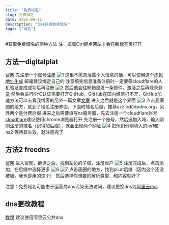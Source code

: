 ---
title: "免费域名"
slug: 免费域名
date: 2025-09-11
description: "怎样获得免费域名"
tags: ["域名"]
---
#获取免费域名的两种方法
注：摁着Ctrl键点网站才会在新标签页打开
## 方法一digitalplat
[官网](https://dash.domain.digitalplat.org/)
先注册一个账号[注册](https://dash.domain.digitalplat.org/auth/register)
![1](https://jsdelivr.topthink.com/gh/SWC519/blog-img@main//imgpVWVEeU.png)
这里不愿意泄露个人信息的话，可以使用这个[虚拟地址生成](https://ratenn.com/american.html)
邮箱建议绑定自己的
注意填完信息准备注册时一定要等cloudflare的人机验证变成成功后再注册
![2](jsdelivr.topthink.com/gh/SWC519/blog-img@main//imgpVWVdSI.png)
然后他会往邮箱里发一条邮件，激活之后再登录[登录](https://dash.domain.digitalplat.org/auth/login)
然后会进行KYC认证需要打开GitHub，GitHub在国内经常打不开，GitHub加速方法可以去看我博客的另外一篇文章[文章](https://blog.enencloud.us.kg/posts/1)
进入之后就是这个界面
![3](https://jsdelivr.topthink.com/gh/SWC519/blog-img@main//imgpVWZ4Cd.png)
点击我画圈的地方，就到了域名注册界面，下面时域名后缀，推荐qzz.io和dpdns.org，另外两个是付费后缀
进来之后需要填写ns服务器，先去注册一个cloudflare账号 [cloudflare](https://dash.cloudflare.com/)建议使用chrome浏览器打开
先注册一个账号，然后选加入域，输入刚刚注册的域名（记得加后缀），就会出现两个网址
![4](https://jsdelivr.topthink.com/gh/SWC519/blog-img@main//imgpVWeA54.png)
把他们分别填入的ns1和ns2
等待其生效，就注册完了
## 方法2 freedns
[官网](https://freedns.afraid.org/)
进入官网，翻译之后，找到左边的子域，注册账户
![5](https://jsdelivr.topthink.com/gh/SWC519/blog-img@main//imgpVWeVPJ.png)
注册完成后，点击添加，在后缀中选择更多
![6](https://jsdelivr.topthink.com/gh/SWC519/blog-img@main//imgpVWeKr6.png)
![7](https://jsdelivr.topthink.com/gh/SWC519/blog-img@main//img0bb065e0adf39aad1ee84ea2dee37a25.md.png)
点击画圈的地方，找到pii.at后缀（因为这个还没被墙，我也是用的这个）
然后选择你想要的解析类型，和内容就好了

注意：免费域名可能由于运营商dns污染无法访问，建议更换dns为[阿里云dns](https://alidns.com/)
## dns更改教程
[教程](https://blog.csdn.net/zwjapple/article/details/147867973)
建议使用阿里云公共dns


